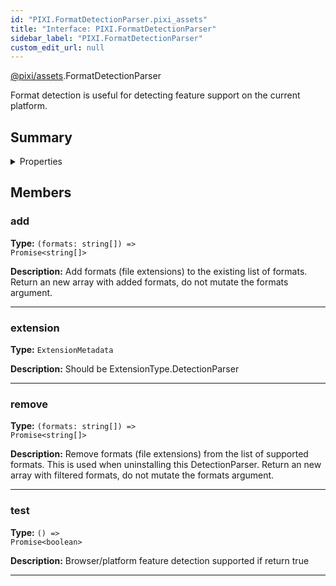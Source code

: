 ```yaml
---
id: "PIXI.FormatDetectionParser.pixi_assets"
title: "Interface: PIXI.FormatDetectionParser"
sidebar_label: "PIXI.FormatDetectionParser"
custom_edit_url: null
---
```



<div class="package-name">

[@pixi/assets](../modules/pixi_assets).FormatDetectionParser

</div>


Format detection is useful for detecting feature support on the current platform.



        

## Summary

<details><summary>Properties</summary>
<p>

| Name      | Type                                                                  | Description                                                                                                                                                                                              |
| --------- | --------------------------------------------------------------------- | -------------------------------------------------------------------------------------------------------------------------------------------------------------------------------------------------------- |
| add       | <code>(formats&#58; string[]) =&#62; Promise&#60;string[]&#62;</code> | Add formats (file extensions) to the existing list of formats. Return an new array with added formats, do not mutate the formats argument.                                                               |
| extension | <code>ExtensionMetadata</code>                                        | Should be ExtensionType.DetectionParser                                                                                                                                                                  |
| remove    | <code>(formats&#58; string[]) =&#62; Promise&#60;string[]&#62;</code> | Remove formats (file extensions) from the list of supported formats. This is used when uninstalling this DetectionParser. Return an new array with filtered formats, do not mutate the formats argument. |
| test      | <code>() =&#62; Promise&#60;boolean&#62;</code>                       | Browser/platform feature detection supported if return true                                                                                                                                              |

</p>
</details>
    




## Members
<article>

### add 
**Type:** <code>(formats&#58; string[]) =&#62; Promise&#60;string[]&#62;</code>

**Description:** Add formats (file extensions) to the existing list of formats. Return an new array with added formats, do not mutate the formats argument.

</article>


---------------------------------------

<article>

### extension 
**Type:** <code>ExtensionMetadata</code>

**Description:** Should be ExtensionType.DetectionParser

</article>


---------------------------------------

<article>

### remove 
**Type:** <code>(formats&#58; string[]) =&#62; Promise&#60;string[]&#62;</code>

**Description:** Remove formats (file extensions) from the list of supported formats. This is used when uninstalling this DetectionParser. Return an new array with filtered formats, do not mutate the formats argument.

</article>


---------------------------------------

<article>

### test 
**Type:** <code>() =&#62; Promise&#60;boolean&#62;</code>

**Description:** Browser/platform feature detection supported if return true

</article>


---------------------------------------



  
